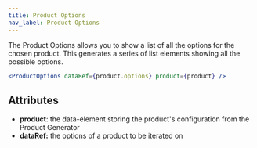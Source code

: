 ```yaml
---
title: Product Options
nav_label: Product Options
---
```


The Product Options allows you to show a list of all the options for the chosen product. This generates a series of list elements showing all the possible options.

```jsx
<ProductOptions dataRef={product.options} product={product} />
```

## Attributes

* **product**: the data-element storing the product's configuration from the Product Generator
* **dataRef:** the options of a product to be iterated on
